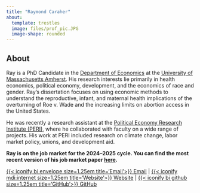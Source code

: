 ```yaml
---
title: "Raymond Caraher"
about:
  template: trestles
  image: files/prof_pic.JPG
  image-shape: rounded
---
```


## About

Ray is a PhD Candidate in the [Department of Economics](https://www.umass.edu/economics/) at the [University of Massachusetts Amherst](https://www.umass.edu). 
His research interests lie primarily in health economics, political economy, development,
and the economics of race and gender.
Ray’s dissertation focuses on using economic methods to understand the reproductive, infant, and maternal health implications of the overturning of Roe v. Wade and the increasing limits on abortion access in the United States.

He was recently a research assistant at the [Political Economy Research Institute (PERI)](https://peri.umass.edu),
where he collaborated with faculty on a wide range of projects. 
His work at PERI included research on climate change, labor market policy, unions, and development aid.

**Ray is on the job market for the 2024--2025 cycle. 
You can find the most recent version of his job market paper [here](https://ssrn.com/abstract=4911886).**

[{{< iconify bi envelope size=1.25em title='Email'>}} Email](mailto:rcaraher@umass.edu){.btn .btn-outline-primary .btn role="button" data-toggle="tooltip" title="Email"} | 
[{{< iconify mdi:internet size=1.25em title='Website'>}} Website](https://www.raymondcaraher.com){.btn .btn-outline-primary .btn role="button" data-toggle="tooltip" title="Website"} |
[{{< iconify bi github  size=1.25em title='GitHub'>}} GitHub](https://github.com/rpcaraher){.btn .btn-outline-primary .btn role="button" data-toggle="tooltip" title="GitHub"}

